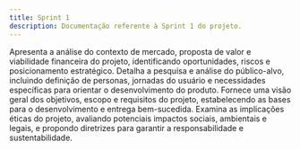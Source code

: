 ```yaml
---
title: Sprint 1
description: Documentação referente à Sprint 1 do projeto.
---
```


<Cards>
  <Card
    href="/docs/sprint-1/entendimento-do-negocio"
    title="Entedimento do Negócio"
  >
    Apresenta a análise do contexto de mercado, proposta de valor e viabilidade
    financeira do projeto, identificando oportunidades, riscos e posicionamento
    estratégico.
  </Card>
  <Card
    href="/docs/sprint-1/entendimento-do-usuario"
    title="Entendimento do Usuário"
  >
    Detalha a pesquisa e análise do público-alvo, incluindo definição de
    personas, jornadas do usuário e necessidades específicas para orientar o
    desenvolvimento do produto.
  </Card>
  <Card
    href="/docs/sprint-1/entendimento-do-projeto"
    title="Entendimento do Projeto"
  >
    Fornece uma visão geral dos objetivos, escopo e requisitos do projeto,
    estabelecendo as bases para o desenvolvimento e entrega bem-sucedida.
  </Card>
  <Card
    href="/docs/sprint-1/analise-de-impacto-etico"
    title="Análise de Impacto Ético"
  >
    Examina as implicações éticas do projeto, avaliando potenciais impactos
    sociais, ambientais e legais, e propondo diretrizes para garantir a
    responsabilidade e sustentabilidade.
  </Card>
</Cards>
